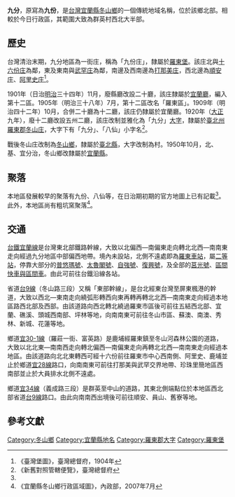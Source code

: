 {{noteTA
|1 = zh-cn:庄; zh-hk:庄; zh-tw:庄;
}}
'''九分'''，原寫為'''九份'''，是[[台灣|台灣]][[宜蘭縣|宜蘭縣]][[冬山鄉|冬山鄉]]的一個傳統地域名稱，位於該鄉北部。相較於今日行政區，其範圍大致為群英村西北大半部。

==歷史==
台灣清治末期，九分地區為一街庄，稱為「九份庄」，隸屬於[[羅東堡|羅東堡]]。該庄北與[[十六份庄|十六份庄]]為鄰，東及東南與[[武罕庄|武罕庄]]為鄰，南邊及西南邊為[[打那美庄|打那美庄]]，西北邊為[[順安庄|順安庄]]、[[阿里史_(羅東鎮)|阿里史庄]]<ref name="臺灣堡圖">《臺灣堡圖》，臺灣總督府，1904年</ref>。

1901年（日治[[明治|明治]]三十四年）11月，廢縣廳改設二十廳，該庄隸屬於[[宜蘭廳|宜蘭廳]]，編入第十二區。1905年（明治三十八年）7月，第十二區改名「羅東區」。1909年（明治四十二年）10月，合併二十廳為十二廳，該庄仍隸屬於宜蘭廳。1920年（[[大正|大正]]九年），廢十二廳改設五州二廳，該庄改制並雅化為「九分」[[大字|大字]]，隸屬於[[臺北州|臺北州]][[羅東郡|羅東郡]][[冬山庄|冬山庄]]，大字下有「九分」、「八仙」小字名<ref>《新舊對照管轄便覽》，臺灣總督府</ref>。

戰後冬山庄改制為[[冬山鄉|冬山鄉]]，隸屬於[[臺北縣|臺北縣]]，大字改制為村。1950年10月，北、基、宜分治，冬山鄉改隸屬於[[宜蘭縣|宜蘭縣]]。

==聚落==
本地區發展較早的聚落有九份、八仙等，在日治期初期的官方地圖上已有記載<ref name="臺灣堡圖"/>。此外，本地區尚有粗坑窯聚落<ref>《宜蘭縣冬山鄉行政區域圖》，內政部，2007年7月</ref>。

==交通==
[[台鐵|台鐵]][[宜蘭線|宜蘭線]]是台灣東北部鐵路幹線，大致以北偏西—南偏東走向轉北北西—南南東走向經過九分地區中部偏西地帶。境內未設站，北側不遠處即為[[羅東車站|羅東車站]]，屬[[二等站_(台鐵)|二等站]]，停靠大部分的[[普悠瑪號|普悠瑪號]]、[[太魯閣號|太魯閣號]]、[[自強號|自強號]]、[[復興號列車|復興號]]，及全部的[[莒光號|莒光號]]、[[臺鐵區間車|區間快車與區間車]]。由此可前往台鐵沿線各站。

省道[[台9線|台9線]]（冬山路三段）又稱「東部幹線」，是台北經東台灣至屏東楓港的幹道，大致以西北—東南走向繞弧形轉西向東再轉再轉北北西—南南東走向經過本地區路西北部及西部。由該道路向西北轉北繞過羅東市區後可前往五結西北部、宜蘭、礁溪、頭城西南部、坪林等地，向南南東可前往冬山市區、蘇澳、南澳、秀林、新城、花蓮等地。

鄉道[[宜30-1線|宜30-1線]]（羅莊一街、富英路）是鹿埔經羅東鎮至冬山河森林公園的道路，大致以北北東—南南西走向轉北偏西—南偏東走向再轉北北西—南南東走向經過本地區。由該道路向北北東轉西可經十六份前往羅東市中心西南側、阿里史、鹿埔並止於鄉道[[宜28線|宜28線]]路口，向南南東可前往打那美與武罕交界地帶、珍珠里簡地區西南部並止於大員排水北側不遠處。

鄉道[[宜34線|宜34線]]（義成路三段）是群英至中山的道路，其東北側端點位於本地區西北部省道[[台9線|台9線]]路口。由此向南南西出境後可前往順安、員山、舊寮等地。

==參考文獻==
{{reflist}}

{{羅東郡}}

[[Category:冬山鄉|Category:冬山鄉]]
[[Category:宜蘭縣地名|Category:宜蘭縣地名]]
[[Category:羅東郡大字|Category:羅東郡大字]]
[[Category:羅東堡|Category:羅東堡]]